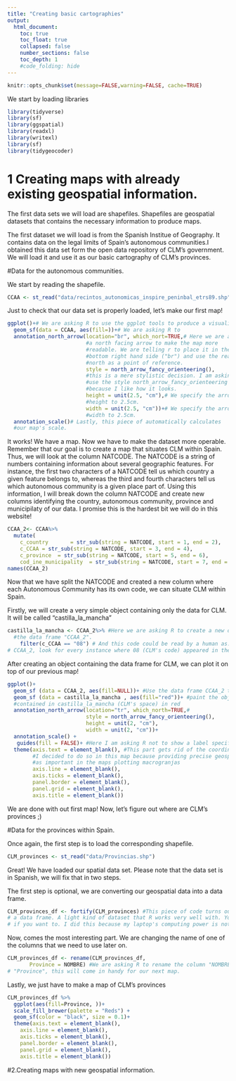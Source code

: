 ```yaml
---
title: "Creating basic cartographies"
output:
  html_document:
    toc: true
    toc_float: true
    collapsed: false
    number_sections: false
    toc_depth: 1
    #code_folding: hide
---
```


```r
knitr::opts_chunk$set(message=FALSE,warning=FALSE, cache=TRUE)
```

We start by loading libraries
```r
library(tidyverse)
library(sf)
library(ggspatial)
library(readxl)
library(writexl)
library(sf)
library(tidygeocoder)
```

# 1 Creating maps with already existing geospatial information.

The first data sets we will load are shapefiles. Shapefiles are geospatial datasets that contains
the necessary information to produce maps. 

The first dataset we will load is from the Spanish Institue of Geography. It contains data
on the legal limits of Spain's autonomous communities.I obtained this data set form the open
data repository of CLM's government. We will load it and use it as our basic cartography of CLM's
provinces.

#Data for the autonomous communities.

We start by reading the shapefile.

```r
CCAA <- st_read("data/recintos_autonomicas_inspire_peninbal_etrs89.shp")
```

Just to check that our data set is properly loaded, let's make our first map!

```r


ggplot()+# We are asking R to use the ggplot tools to produce a visualization
  geom_sf(data = CCAA, aes(fill=))+# We are asking R to
  annotation_north_arrow(location="br", which_nort=TRUE,# Here we are adding
                         #a north facing arrow to make the map more 
                         #readable. We are telling r to place it in the
                         #bottom right hand side ("br") and use the real
                         #north as a point of reference.
                         style = north_arrow_fancy_orienteering(), 
                         #this is a mere stylistic decision. I am asking R to
                         #use the style north_arrow_fancy_orienteering
                         #because I like how it looks.
                         height = unit(2.5, "cm"),# We specify the arrow's
                         #height to 2.5cm.
                         width = unit(2.5, "cm"))+# We specify the arrow's
                         #width to 2.5cm.
  annotation_scale()# Lastly, this piece of automatically calculates
  #our map's scale.
```


It works! We have a map.
Now we have to make the dataset more operable. Remember that our goal is to
create a map that situates CLM within Spain. Thus, we will look at the column 
NATCODE. 
The NATCODE is a string of numbers containing information about several 
geographic features.
For instance, the first two characters of a NATCODE tell us which country a given
feature belongs to, whereas the third and fourth characters tell us which autonomous
community is a given place part of. Using this information, I will break down
the column NATCODE and create new columns identifying the country, autonomous
community, province and municipilaty of our data. I promise this is the hardest
bit we will do in this
website! 

```r
CCAA_2<- CCAA%>%
  mutate(
    c_country       = str_sub(string = NATCODE, start = 1, end = 2),
    c_CCAA = str_sub(string = NATCODE, start = 3, end = 4),
    c_province  = str_sub(string = NATCODE, start = 5, end = 6),
    cod_ine_municipality  = str_sub(string = NATCODE, start = 7, end = -1))
names(CCAA_2)
```


Now that we have split the NATCODE and created a new column where each Autonomous Community
has its own code, we can situate CLM within Spain.

Firstly, we will create a very simple object containing only the data for CLM. It will
be called "castilla_la_mancha"

```r
castilla_la_mancha <- CCAA_2%>% #Here we are asking R to create a new object by looking at
  #the data frame "CCAA_2".
    filter(c_CCAA == "08") # And this code could be read by a human as: "Out of the data frame
# CCAA_2, look for every instance where 08 (CLM's code) appeared in the c_CCAA column". 

```
After creating an object containing the data frame for CLM, we can plot it on top of
our previous map!

```r
ggplot()+
  geom_sf (data = CCAA_2, aes(fill=NULL))+ #Use the data frame CCAA_2 to build our basic map
  geom_sf (data = castilla_la_mancha , aes(fill="red"))+ #paint the object
  #contained in castilla_la_mancha (CLM's space) in red
  annotation_north_arrow(location="tr", which_north=TRUE,# 
                         style = north_arrow_fancy_orienteering(),
                         height = unit(2, "cm"),
                         width = unit(2, "cm"))+
  annotation_scale() +
   guides(fill = FALSE)+ #Here I am asking R not to show a label specifying the color
  theme(axis.text = element_blank(), #This part gets rid of the coordinates to make a clearer map,
        #I decided to do so in this map because providing precise geospatial information is not
        #as important in the maps plotting macrogranjas
        axis.line = element_blank(),
        axis.ticks = element_blank(),
        panel.border = element_blank(),
        panel.grid = element_blank(),
        axis.title = element_blank())

```
We are done with out first map! Now, let's figure out where are CLM's provinces ;)

#Data for the provinces within Spain.

Once again, the first step is to load the corresponding shapefile.
```r
CLM_provinces <- st_read("data/Provincias.shp") 
```

Great! We have loaded our spatial data set. Please note that the data set is in Spanish,
we will fix that in two steps.

The first step is optional, we are converting our geospatial data into a data frame.
```r
CLM_provinces_df <- fortify(CLM_provinces) #This piece of code turns our spatial data set into
# a data frame. A light kind of dataset that R works very well with. You can ommit this step
# if you want to. I did this because my laptop's computing power is not the greastest one ever.

```
Now, comes the most interesting part. We are changing the name of one of the columns that
we need to use later on.

```r
CLM_provinces_df <- rename(CLM_provinces_df, 
       Province = NOMBRE) #We are asking R to rename the column "NOMBRE" (name is Spanish) as
# "Province", this will come in handy for our next map.
```

Lastly, we just have to make a map of CLM's provinces

```r
CLM_provinces_df %>%
  ggplot(aes(fill=Province, ))+
  scale_fill_brewer(palette = "Reds") +
  geom_sf(color = "black", size = 0.1)+
  theme(axis.text = element_blank(),
    axis.line = element_blank(),
    axis.ticks = element_blank(),
    panel.border = element_blank(),
    panel.grid = element_blank(),
    axis.title = element_blank())
```

#2.Creating maps with new geospatial information.


